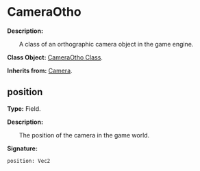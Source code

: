 # CameraOtho

**Description:**

&emsp;&emsp;A class of an orthographic camera object in the game engine.

**Class Object:** [CameraOtho Class](/docs/api/Class%20Object/CameraOtho).

**Inherits from:** [Camera](/docs/api/Class/Camera).

## position

**Type:** Field.

**Description:**

&emsp;&emsp;The position of the camera in the game world.

**Signature:**
```tl
position: Vec2
```